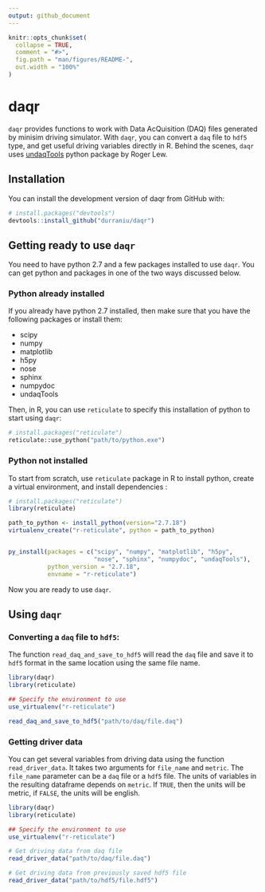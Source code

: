 ```yaml
---
output: github_document
---
```


<!-- README.md is generated from README.Rmd. Please edit that file -->

```r
knitr::opts_chunk$set(
  collapse = TRUE,
  comment = "#>",
  fig.path = "man/figures/README-",
  out.width = "100%"
)
```

# daqr

<!-- badges: start -->
<!-- badges: end -->

`daqr` provides functions to work with Data AcQuisition (DAQ) files generated by minisim driving simulator. With `daqr`, you can convert a `daq` file to `hdf5` type, and get useful driving variables directly in R. Behind the scenes, `daqr` uses [undaqTools](https://pythonhosted.org/undaqTools/) python package by Roger Lew.  

## Installation

You can install the development version of daqr from GitHub with:

``` r
# install.packages("devtools")
devtools::install_github("durraniu/daqr")
```

## Getting ready to use `daqr`

You need to have python 2.7 and a few packages installed to use `daqr`. You can get python and packages in one of the two ways discussed below.  

### Python already installed

If you already have python 2.7 installed, then make sure that you have the following packages or install them:  

* scipy  
* numpy  
* matplotlib  
* h5py  
* nose  
* sphinx 
* numpydoc  
* undaqTools  

Then, in R, you can use `reticulate` to specify this installation of python to start using `daqr`:  

```python
# install.packages("reticulate")
reticulate::use_python("path/to/python.exe")
```

### Python not installed

To start from scratch, use `reticulate` package in R to install python, create a virtual environment, and install dependencies :  

```r
# install.packages("reticulate")
library(reticulate)

path_to_python <- install_python(version="2.7.18")
virtualenv_create("r-reticulate", python = path_to_python)


py_install(packages = c("scipy", "numpy", "matplotlib", "h5py",
                        "nose", "sphinx", "numpydoc", "undaqTools"),
           python_version = "2.7.18",
           envname = "r-reticulate")
```

Now you are ready to use `daqr`.

## Using `daqr`

### Converting a `daq` file to `hdf5`:  

The function `read_daq_and_save_to_hdf5` will read the `daq` file and save it to `hdf5` format in the same location using the same file name.

```r
library(daqr)
library(reticulate)

## Specify the environment to use
use_virtualenv("r-reticulate")

read_daq_and_save_to_hdf5("path/to/daq/file.daq")
```



### Getting driver data

You can get several variables from driving data using the function `read_driver_data`. It takes two arguments for `file_name` and `metric`. The `file_name` parameter can be a `daq` file or a `hdf5` file. The units of variables in the resulting dataframe depends on `metric`. If `TRUE`, then the units will be metric, if `FALSE`, the units will be english.  

```r
library(daqr)
library(reticulate)

## Specify the environment to use
use_virtualenv("r-reticulate")

# Get driving data from daq file
read_driver_data("path/to/daq/file.daq")

# Get driving data from previously saved hdf5 file
read_driver_data("path/to/hdf5/file.hdf5")
```

